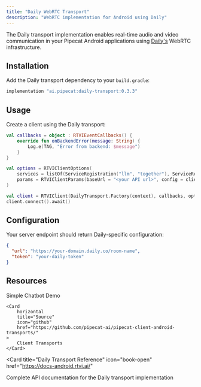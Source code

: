 ```yaml
---
title: "Daily WebRTC Transport"
description: "WebRTC implementation for Android using Daily"
---
```


The Daily transport implementation enables real-time audio and video communication in your Pipecat Android applications using [Daily's](https://www.daily.co/) WebRTC infrastructure.

## Installation

Add the Daily transport dependency to your `build.gradle`:

```gradle
implementation "ai.pipecat:daily-transport:0.3.3"
```

## Usage

Create a client using the Daily transport:

```kotlin
val callbacks = object : RTVIEventCallbacks() {
    override fun onBackendError(message: String) {
        Log.e(TAG, "Error from backend: $message")
    }
}

val options = RTVIClientOptions(
    services = listOf(ServiceRegistration("llm", "together"), ServiceRegistration("tts", "cartesia")),
    params = RTVIClientParams(baseUrl = "<your API url>", config = clientConfig)
)

val client = RTVIClient(DailyTransport.Factory(context), callbacks, options)
client.connect().await()
```

## Configuration

Your server endpoint should return Daily-specific configuration:

```json
{
  "url": "https://your-domain.daily.co/room-name",
  "token": "your-daily-token"
}
```

## Resources

<CardGroup cols={2}>
    <Card
        horizontal
        title="Demo"
        icon="play"
        href="https://github.com/pipecat-ai/pipecat/tree/main/examples/simple-chatbot/client/android"
    >
        Simple Chatbot Demo
    </Card>

    <Card
        horizontal
        title="Source"
        icon="github"
        href="https://github.com/pipecat-ai/pipecat-client-android-transports/"
    >
        Client Transports
    </Card>
</CardGroup>

<Card
    title="Daily Transport Reference"
    icon="book-open"
    href="https://docs-android.rtvi.ai/"
>
  Complete API documentation for the Daily transport implementation
</Card>